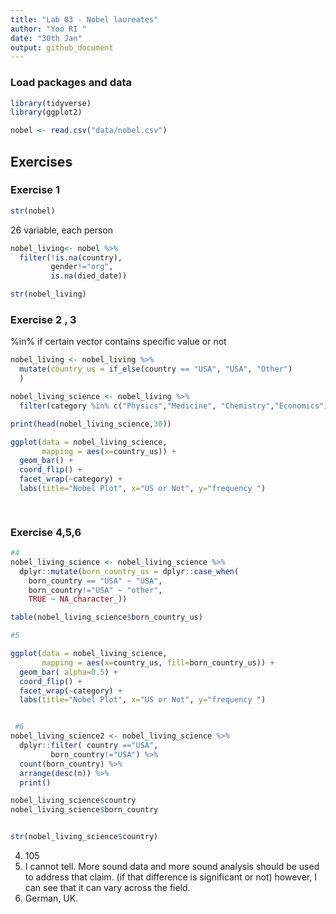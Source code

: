 ```yaml
---
title: "Lab 03 - Nobel laureates"
author: "Yoo RI "
date: "30th Jan"
output: github_document
---
```


### Load packages and data

```r
library(tidyverse) 
library(ggplot2)
```

```r
nobel <- read.csv("data/nobel.csv")
```

## Exercises

### Exercise 1
```r

str(nobel)
```
26 variable, each person 
```r
nobel_living<- nobel %>%
  filter(!is.na(country),
         gender!="org",
         is.na(died_date))

str(nobel_living)

```

### Exercise 2 , 3
%in%  if certain vector contains specific value or not 
```r
nobel_living <- nobel_living %>%
  mutate(country_us = if_else(country == "USA", "USA", "Other")
  ) 

nobel_living_science <- nobel_living %>%
  filter(category %in% c("Physics","Medicine", "Chemistry","Economics"))

print(head(nobel_living_science,30))

ggplot(data = nobel_living_science,
       mapping = aes(x=country_us)) +
  geom_bar() +
  coord_flip() +
  facet_wrap(~category) +
  labs(title="Nobel Plot", x="US or Not", y="frequency ")

  
```

### Exercise 4,5,6
```r
#4
nobel_living_science <- nobel_living_science %>%
  dplyr::mutate(born_country_us = dplyr::case_when(
    born_country == "USA" ~ "USA",
    born_country!="USA" ~ "other",
    TRUE ~ NA_character_))

table(nobel_living_science$born_country_us)

#5

ggplot(data = nobel_living_science,
       mapping = aes(x=country_us, fill=born_country_us)) +
  geom_bar( alpha=0.5) +
  coord_flip() +
  facet_wrap(~category) +
  labs(title="Nobel Plot", x="US or Not", y="frequency ")


 #6
nobel_living_science2 <- nobel_living_science %>%
  dplyr::filter( country =="USA",
         born_country!="USA") %>%
  count(born_country) %>%
  arrange(desc(n)) %>%
  print()

nobel_living_science$country
nobel_living_science$born_country


str(nobel_living_science$country)
```

4. 105
5. I cannot tell. More sound data and more sound analysis should be used to address that claim. (if that difference is significant or not) however, I can see that it can  vary across the field. 
6. German, UK. 